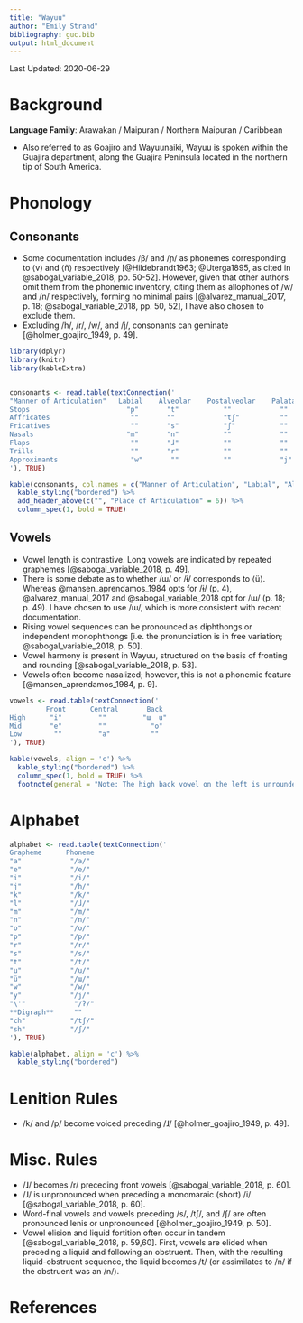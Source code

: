 ```yaml
---
title: "Wayuu"
author: "Emily Strand"
bibliography: guc.bib
output: html_document
---
```


Last Updated: 2020-06-29

# Background

**Language Family**: Arawakan / Maipuran / Northern Maipuran / Caribbean

* Also referred to as Goajiro and Wayuunaiki, Wayuu is spoken within the Guajira department, along the Guajira Peninsula located in the northern tip of South America.

# Phonology

## Consonants

* Some documentation includes /β/ and /ɲ/ as phonemes corresponding to ⟨v⟩ and ⟨ñ⟩ respectively [@Hildebrandt1963; @Uterga1895, as cited in @sabogal_variable_2018, pp. 50-52]. However, given that other authors omit them from the phonemic inventory, citing them as allophones of /w/ and /n/ respectively, forming no minimal pairs [@alvarez_manual_2017, p. 18; @sabogal_variable_2018, pp. 50, 52], I have also chosen to exclude them.
* Excluding /h/, /r/, /w/, and /j/, consonants can geminate [@holmer_goajiro_1949, p. 49].

```r

library(dplyr)
library(knitr)
library(kableExtra)


consonants <- read.table(textConnection('
"Manner of Articulation"   Labial    Alveolar    Postalveolar    Palatal     Velar     Glottal
Stops                        "p"       "t"           ""            ""         "k"        "ʔ"  
Affricates                    ""       ""            "tʃ"          ""         ""         ""
Fricatives                    ""       "s"           "ʃ"           ""         ""         "h"
Nasals                       "m"       "n"           ""            ""         ""         ""
Flaps                         ""       "ɺ"           ""            ""         ""         ""
Trills                        ""       "r"           ""            ""         ""         ""
Approximants                  "w"       ""           ""            "j"        ""         ""
'), TRUE)

kable(consonants, col.names = c("Manner of Articulation", "Labial", "Alveolar", "Postalveolar", "Palatal", "Velar", "Glottal"), align = 'c') %>%
  kable_styling("bordered") %>%
  add_header_above(c("", "Place of Articulation" = 6)) %>%
  column_spec(1, bold = TRUE)
```

## Vowels

* Vowel length is contrastive. Long vowels are indicated by repeated graphemes [@sabogal_variable_2018, p. 49].
* There is some debate as to whether /ɯ/ or /ɨ/ corresponds to ⟨ü⟩. Whereas @mansen_aprendamos_1984 opts for /ɨ/ (p. 4), @alvarez_manual_2017 and @sabogal_variable_2018 opt for /ɯ/ (p. 18; p. 49). I have chosen to use /ɯ/, which is more consistent with recent documentation.
* Rising vowel sequences can be pronounced as diphthongs or independent monophthongs [i.e. the pronunciation is in free variation; @sabogal_variable_2018, p. 50].
* Vowel harmony is present in Wayuu, structured on the basis of fronting and rounding [@sabogal_variable_2018, p. 53].
* Vowels often become nasalized; however, this is not a phonemic feature [@mansen_aprendamos_1984, p. 9].

```r

vowels <- read.table(textConnection('
         Front      Central       Back
High      "i"         ""         "ɯ  u"
Mid       "e"         ""           "o"
Low        ""         "a"          ""
'), TRUE)

kable(vowels, align = 'c') %>%
  kable_styling("bordered") %>%
  column_spec(1, bold = TRUE) %>%
  footnote(general = "Note: The high back vowel on the left is unrounded and the high back vowel on the right is rounded.", general_title = "")
```     

# Alphabet

```r

alphabet <- read.table(textConnection('
Grapheme      Phoneme
"a"            "/a/"  
"e"            "/e/"  
"i"            "/i/"  
"j"            "/h/"  
"k"            "/k/"  
"l"            "/ɺ/"  
"m"            "/m/"  
"n"            "/n/"  
"o"            "/o/"  
"p"            "/p/"  
"r"            "/r/"  
"s"            "/s/"  
"t"            "/t/"  
"u"            "/u/"  
"ü"            "/ɯ/"  
"w"            "/w/"  
"y"            "/j/"  
"\'"            "/ʔ/"  
**Digraph**     ""
"ch"           "/tʃ/"  
"sh"           "/ʃ/"  
'), TRUE)

kable(alphabet, align = 'c') %>%
  kable_styling("bordered")
```

# Lenition Rules

* /k/ and /p/ become voiced preceding /ɺ/ [@holmer_goajiro_1949, p. 49].

# Misc. Rules

* /ɺ/ becomes /r/ preceding front vowels [@sabogal_variable_2018, p. 60].
* /ɺ/ is unpronounced when preceding a monomaraic (short) /i/ [@sabogal_variable_2018, p. 60].
* Word-final vowels and vowels preceding /s/, /tʃ/, and /ʃ/ are often pronounced lenis or unpronounced [@holmer_goajiro_1949, p. 50].
* Vowel elision and liquid fortition often occur in tandem [@sabogal_variable_2018, p. 59,60]. First, vowels are elided when preceding a liquid and following an obstruent. Then, with the resulting liquid-obstruent sequence, the liquid becomes /t/ (or assimilates to /n/ if the obstruent was an /n/).

# References
